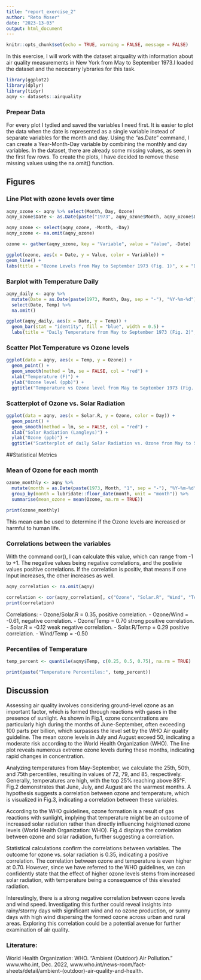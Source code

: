 ```yaml
---
title: "report_exercise_2"
author: "Reto Moser"
date: "2023-13-03"
output: html_document
---
```


```r
knitr::opts_chunk$set(echo = TRUE, warning = FALSE, message = FALSE)
```

In this exercise, I will work with the dataset airquality with information about air quality measurements in New York from May to September 1973.I loaded the dataset and the nececarry lybraries for this task.

```r
library(ggplot2)
library(dplyr)
library(tidyr)
aqny <- datasets::airquality
```

### Prepear Data

For every plot I tydied and saved the variables I need first. It is easier to plot the data when the date is represented as a single variable instead of separate variables for the month and day. Using the "as.Date" command, I can create a Year-Month-Day variable by combining the monthly and day variables. In the dataset, there are already some missing values, as seen in the first few rows. To create the plots, I have decided to remove these missing values using the na.omit() function.

## Figures

### Line Plot with ozone levels over time

```r
aqny_ozone <- aqny %>% select(Month, Day, Ozone)
aqny_ozone$Date <- as.Date(paste("1973", aqny_ozone$Month, aqny_ozone$Day, sep = "-"))

aqny_ozone <- select(aqny_ozone, -Month, -Day)
aqny_ozone <- na.omit(aqny_ozone)

ozone <- gather(aqny_ozone, key = "Variable", value = "Value", -Date)

ggplot(ozone, aes(x = Date, y = Value, color = Variable)) + 
geom_line() +
labs(title = "Ozone Levels from May to September 1973 (Fig. 1)", x = "Date", y = "Ozone Level (ppb)")
```

### Barplot with Temperature Daily

```r
aqny_daily <- aqny %>%
  mutate(Date = as.Date(paste(1973, Month, Day, sep = "-"), "%Y-%m-%d")) %>%
  select(Date, Temp) %>%
  na.omit()

ggplot(aqny_daily, aes(x = Date, y = Temp)) +
  geom_bar(stat = "identity", fill = "blue", width = 0.5) +
  labs(title = "Daily Temperature from May to September 1973 (Fig. 2)", x = "Date", y = "Temperature (F)") 
```

### Scatter Plot Temperature vs Ozone levels

```r
ggplot(data = aqny, aes(x = Temp, y = Ozone)) +
  geom_point() +
  geom_smooth(method = lm, se = FALSE, col = "red") +
  xlab("Temperature (F)") +
  ylab("Ozone level (ppb)") +
  ggtitle("Temperature vs Ozone level from May to September 1973 (Fig. 3)")
```

### Scatterplot of Ozone vs. Solar Radiation

```r
ggplot(data = aqny, aes(x = Solar.R, y = Ozone, color = Day)) +
  geom_point() +
  geom_smooth(method = lm, se = FALSE, col = "red") +
  xlab("Solar Radiation (Langleys)") +
  ylab("Ozone (ppb)") +
  ggtitle("Scatterplot of daily Solar Radiation vs. Ozone from May to September 1973 (Fig. 4)")
```

##Statistical Metrics

### Mean of Ozone for each month
```r
ozone_monthly <- aqny %>%
  mutate(month = as.Date(paste(1973, Month, "1", sep = "-"), "%Y-%m-%d")) %>%
  group_by(month = lubridate::floor_date(month, unit = "month")) %>%
  summarise(mean_ozone = mean(Ozone, na.rm = TRUE))

print(ozone_monthly)
```

This mean can be used to determine if the Ozone levels are increased or harmful to human life.

### Correlations between the variables

With the command cor(), I can calculate this value, which can range from -1 to +1. The negative values being negative correlations, and the postivie values positive correlations. If the correlation is positiv, that means if one Input increases, the other increases as well.

```r
aqny_correlation <- na.omit(aqny)

correlation <- cor(aqny_correlation[, c("Ozone", "Solar.R", "Wind", "Temp")])
print(correlation)
```

Correlations:
- Ozone/Solar.R = 0.35, positive correlation.
- Ozone/Wind = -0.61, negative correlation. 
- Ozone/Temp = 0.70 strong positive correlation. 
- Solar.R = -0.12 weak negative correlation.
- Solar.R/Temp = 0.29 positive correlation.
- Wind/Temp = -0.50 

### Percentiles of Temperature

```r
temp_percent <- quantile(aqny$Temp, c(0.25, 0.5, 0.75), na.rm = TRUE)

print(paste("Temperature Percentiles:", temp_percent))
```

## Discussion
Assessing air quality involves considering ground-level ozone as an important factor, which is formed through reactions with gases in the presence of sunlight. As shown in Fig.1, ozone concentrations are particularly high during the months of June-September, often exceeding 100 parts per billion, which surpasses the level set by the WHO Air quality guideline. The mean ozone levels in July and August exceed 50, indicating a moderate risk according to the World Health Organization (WHO). The line plot reveals numerous extreme ozone levels during these months, indicating rapid changes in concentration.

Analyzing temperatures from May-September, we calculate the 25th, 50th, and 75th percentiles, resulting in values of 72, 79, and 85, respectively. Generally, temperatures are high, with the top 25% reaching above 85°F. Fig.2 demonstrates that June, July, and August are the warmest months. A hypothesis suggests a correlation between ozone and temperature, which is visualized in Fig.3, indicating a correlation between these variables.

According to the WHO guidelines, ozone formation is a result of gas reactions with sunlight, implying that temperature might be an outcome of increased solar radiation rather than directly influencing heightened ozone levels (World Health Organization: WHO). Fig.4 displays the correlation between ozone and solar radiation, further suggesting a correlation.

Statistical calculations confirm the correlations between variables. The outcome for ozone vs. solar radiation is 0.35, indicating a positive correlation. The correlation between ozone and temperature is even higher at 0.70. However, since we have referred to the WHO guidelines, we can confidently state that the effect of higher ozone levels stems from increased solar radiation, with temperature being a consequence of this elevated radiation.

Interestingly, there is a strong negative correlation between ozone levels and wind speed. Investigating this further could reveal insights into rainy/stormy days with significant wind and no ozone production, or sunny days with high wind dispersing the formed ozone across urban and rural areas. Exploring this correlation could be a potential avenue for further examination of air quality.

### Literature:

World Health Organization: WHO. “Ambient (Outdoor) Air Pollution.” www.who.int, Dec. 2022, www.who.int/news-room/fact-sheets/detail/ambient-(outdoor)-air-quality-and-health.